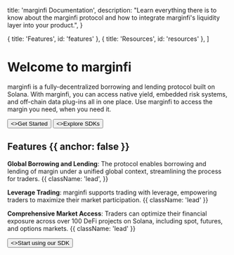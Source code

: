 
  title: 'marginfi Documentation',
  description:
    "Learn everything there is to know about the marginfi protocol and how to integrate marginfi's liquidity layer into your product.",
}

  { title: 'Features', id: 'features' },
  { title: 'Resources', id: 'resources' },
]

<HeroPattern />

# Welcome to marginfi

marginfi is a fully-decentralized borrowing and lending protocol built on Solana. With marginfi, you can access native yield, embedded risk systems, and off-chain data plug-ins all in one place. Use marginfi to access the margin you need, when you need it.

<div className="not-prose mb-16 mt-6 flex gap-3">
  <Button href="/introduction" arrow="right">
    <>Get Started</>
  </Button>
  <Button href="/sdks" variant="outline">
    <>Explore SDKs</>
  </Button>
</div>

## Features {{ anchor: false }}

<b>Global Borrowing and Lending</b>: The protocol enables borrowing and lending
of margin under a unified global context, streamlining the process for traders. {{
  className: 'lead',
}}

<b>Leverage Trading</b>: marginfi supports trading with leverage, empowering
traders to maximize their market participation. {{ className: 'lead' }}

<b>Comprehensive Market Access</b>: Traders can optimize their financial
exposure across over 100 DeFi projects on Solana, including spot, futures, and
options markets. {{ className: 'lead' }}

<div className="not-prose">
  <Button href="/sdks" variant="text" arrow="right">
    <>Start using our SDK</>
  </Button>
</div>

<Guides />

<Resources />
